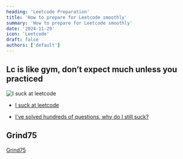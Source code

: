 ```yaml
---
heading: 'Leetcode Preparation'
title: 'How to prepare for Leetcode smoothly'
summary: 'How to prepare for Leetcode smoothly'
date: '2024-11-29'
icon: 'Leetcode'
draft: false
authors: ['default']
---
```


## Lc is like gym, don’t expect much unless you practiced

![I suck at leetcode](https://github.com/lyleLH/image-repo/blob/master/images/image.png?raw=true)

- [I suck at leetcode](https://www.reddit.com/r/cscareerquestions/comments/sbxay8/i_suck_at_leetcode/)

- [I’ve solved hundreds of questions, why do I still suck?](https://www.reddit.com/r/leetcode/comments/16xoy2k/ive_solved_hundreds_of_questions_why_do_i_still/)

## Grind75

[Grind75](https://www.techinterviewhandbook.org/grind75)
